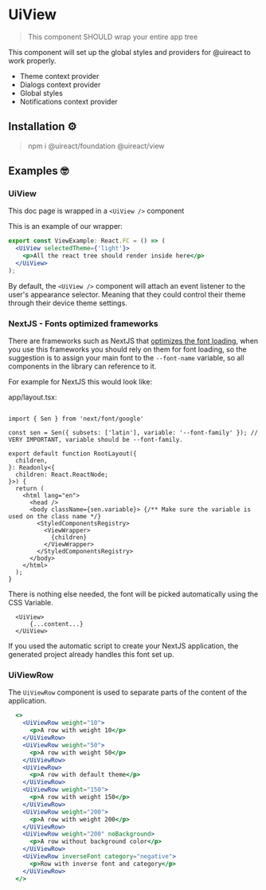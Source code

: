 
# UiView

<Metadata packageName='view' packageJson={packageJson} />

> This component SHOULD wrap your entire app tree

This component will set up the global styles and providers for @uireact to work properly.

- Theme context provider
- Dialogs context provider
- Global styles
- Notifications context provider

## Installation ⚙️

> npm i @uireact/foundation @uireact/view

## Examples 🤓

### UiView

This doc page is wrapped in a `<UiView />` component

This is an example of our wrapper:

```jsx
export const ViewExample: React.FC = () => (
  <UiView selectedTheme={'light'}>
    <p>All the react tree should render inside here</p>
  </UiView>
);
```
By default, the `<UiView />` component will attach an event listener to the user's appearance selector. Meaning that they could control their
theme through their device theme settings.

### NextJS - Fonts optimized frameworks

There are frameworks such as NextJS that [optimizes the font loading](https://nextjs.org/docs/app/building-your-application/optimizing/fonts), when you use this frameworks
 you should rely on them for font loading, so the suggestion is to assign your main font to the `--font-name` variable, so all components
 in the library can reference to it.  

For example for NextJS this would look like:

app/layout.tsx:

```tsx

import { Sen } from 'next/font/google'

const sen = Sen({ subsets: ['latin'], variable: '--font-family' }); // VERY IMPORTANT, variable should be --font-family.

export default function RootLayout({
  children,
}: Readonly<{
  children: React.ReactNode;
}>) {
  return (
    <html lang="en">
      <head />
      <body className={sen.variable}> {/** Make sure the variable is used on the class name */}
        <StyledComponentsRegistry>
          <ViewWrapper>
            {children}
          </ViewWrapper>
        </StyledComponentsRegistry>
      </body>
    </html>
  );
}

```
There is nothing else needed, the font will be picked automatically using the CSS Variable.

```tsx
  <UiView>
      {...content...}
  </UiView>
```

If you used the automatic script to create your NextJS application, the generated project already handles this font set up.

### UiViewRow

The `UiViewRow` component is used to separate parts of the content of the application.

```jsx live scope={{UiViewRow}}
  <>
    <UiViewRow weight="10">
      <p>A row with weight 10</p>
    </UiViewRow>
    <UiViewRow weight="50">
      <p>A row with weight 50</p>
    </UiViewRow>
    <UiViewRow>
      <p>A row with default theme</p>
    </UiViewRow>
    <UiViewRow weight="150">
      <p>A row with weight 150</p>
    </UiViewRow>
    <UiViewRow weight="200">
      <p>A row with weight 200</p>
    </UiViewRow>
    <UiViewRow weight="200" noBackground>
      <p>A row without background color</p>
    </UiViewRow>
    <UiViewRow inverseFont category="negative">
      <p>Row with inverse font and category</p>
    </UiViewRow>
  </>
```
